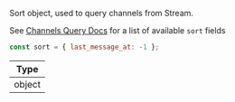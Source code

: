 Sort object, used to query channels from Stream.

See [Channels Query Docs](https://getstream.io/chat/docs/query_channels) for a list of available `sort` fields

```js
const sort = { last_message_at: -1 };
```

| Type |
| - |
| object |
